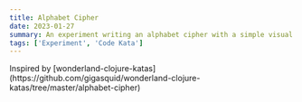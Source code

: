 ```yaml
---
title: Alphabet Cipher
date: 2023-01-27
summary: An experiment writing an alphabet cipher with a simple visual transition
tags: ['Experiment', 'Code Kata']
---
```



<div className="rich-text text-center">
  Inspired by
  [wonderland-clojure-katas](https://github.com/gigasquid/wonderland-clojure-katas/tree/master/alphabet-cipher)
</div>

<AlphabetCipher client:visible />
